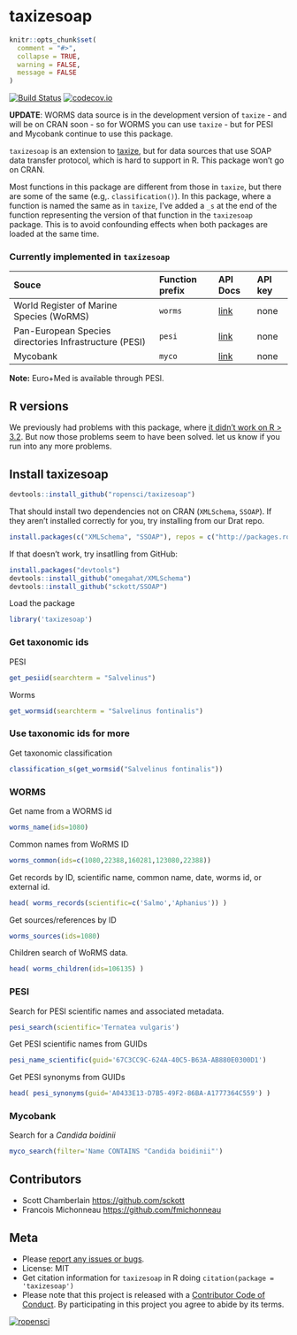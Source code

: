 taxizesoap
==========

```r
knitr::opts_chunk$set(
  comment = "#>",
  collapse = TRUE,
  warning = FALSE,
  message = FALSE
)
```

[![Build Status](https://api.travis-ci.org/ropensci/taxizesoap.png?branch=master)](https://travis-ci.org/ropensci/taxizesoap)
[![codecov.io](https://codecov.io/github/ropensci/taxizesoap/coverage.svg?branch=master)](https://codecov.io/github/ropensci/taxizesoap?branch=master)

__UPDATE__: WORMS data source is in the development version of `taxize` - and will be on CRAN soon - so for WORMS you can use `taxize` - but for PESI and Mycobank continue to use this package.


`taxizesoap` is an extension to [taxize](https://github.com/ropensci/taxize), but for data sources that use SOAP data transfer protocol, which is hard to support in R. This package won't go on CRAN.

Most functions in this package are different from those in `taxize`, but there are some of the same (e.g,. `classification()`). In this package, where a function is named the same as in `taxize`, I've added a `_s` at the end of the function representing the version of that function in the `taxizesoap` package. This is to avoid confounding effects when both packages are loaded at the same time.

### Currently implemented in `taxizesoap`

<table>
<colgroup>
<col style="text-align:left;"/>
<col style="text-align:left;"/>
<col style="text-align:left;"/>
<col style="text-align:left;"/>
</colgroup>

<thead>
<tr>
  <th style="text-align:left;">Souce</th>
	<th style="text-align:left;">Function prefix</th>
	<th style="text-align:left;">API Docs</th>
	<th style="text-align:left;">API key</th>
</tr>
</thead>

<tbody>
<tr>
	<td style="text-align:left;">World Register of Marine Species (WoRMS)</td>
	<td style="text-align:left;"><code>worms</code></td>
	<td style="text-align:left;"><a href="http://www.marinespecies.org/aphia.php?p=webservice">link</a></td>
	<td style="text-align:left;">none</td>
</tr>
<tr>
	<td style="text-align:left;">Pan-European Species directories Infrastructure (PESI)</td>
	<td style="text-align:left;"><code>pesi</code></td>
	<td style="text-align:left;"><a href="http://www.eu-nomen.eu/portal/webservices.php">link</a></td>
	<td style="text-align:left;">none</td>
</tr>
<tr>
	<td style="text-align:left;">Mycobank</td>
	<td style="text-align:left;"><code>myco</code></td>
	<td style="text-align:left;"><a href="http://www.mycobank.org/Services/Generic/Help.aspx?s=searchservice">link</a></td>
	<td style="text-align:left;">none</td>
</tr>
</tbody>
</table>

**Note:** Euro+Med is available through PESI.

## R versions

We previously had problems with this package, where [it didn't work on R > 3.2](https://github.com/ropensci/taxizesoap/issues/4#issuecomment-218175649). But now
those problems seem to have been solved. let us know if you run into any more problems.

## Install taxizesoap

```r
devtools::install_github("ropensci/taxizesoap")
```

That should install two dependencies not on CRAN (`XMLSchema`, `SSOAP`). If they aren't installed
correctly for you, try installing from our Drat repo.

```r
install.packages(c("XMLSchema", "SSOAP"), repos = c("http://packages.ropensci.org", "http://cran.rstudio.com"))
```

If that doesn't work, try insatlling from GitHub:

```r
install.packages("devtools")
devtools::install_github("omegahat/XMLSchema")
devtools::install_github("sckott/SSOAP")
```

Load the package

```r
library('taxizesoap')
```

### Get taxonomic ids

PESI

```r
get_pesiid(searchterm = "Salvelinus")
```

Worms

```r
get_wormsid(searchterm = "Salvelinus fontinalis")
```

### Use taxonomic ids for more

Get taxonomic classification

```r
classification_s(get_wormsid("Salvelinus fontinalis"))
```

### WORMS

Get name from a WORMS id

```r
worms_name(ids=1080)
```

Common names from WoRMS ID

```r
worms_common(ids=c(1080,22388,160281,123080,22388))
```

Get records by ID, scientific name, common name, date, worms id, or external id.

```r
head( worms_records(scientific=c('Salmo','Aphanius')) )
```

Get sources/references by ID

```r
worms_sources(ids=1080)
```

Children search of WoRMS data.

```r
head( worms_children(ids=106135) )
```

### PESI

Search for PESI scientific names and associated metadata.

```r
pesi_search(scientific='Ternatea vulgaris')
```

Get PESI scientific names from GUIDs

```r
pesi_name_scientific(guid='67C3CC9C-624A-40C5-B63A-AB880E0300D1')
```

Get PESI synonyms from GUIDs

```r
head( pesi_synonyms(guid='A0433E13-D7B5-49F2-86BA-A1777364C559') )
```

### Mycobank

Search for a _Candida boidinii_

```r
myco_search(filter='Name CONTAINS "Candida boidinii"')
```

## Contributors

* Scott Chamberlain <https://github.com/sckott>
* Francois Michonneau <https://github.com/fmichonneau>

## Meta

* Please [report any issues or bugs](https://github.com/ropensci/taxizesoap/issues).
* License: MIT
* Get citation information for `taxizesoap` in R doing `citation(package = 'taxizesoap')`
* Please note that this project is released with a [Contributor Code of Conduct](CONDUCT.md).
By participating in this project you agree to abide by its terms.

[![ropensci](http://ropensci.org/public_images/github_footer.png)](http://ropensci.org)
